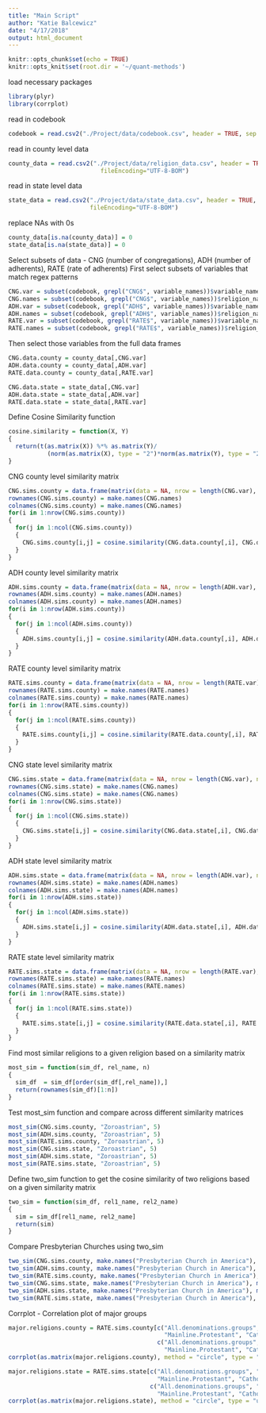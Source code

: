 ```yaml
---
title: "Main Script"
author: "Katie Balcewicz"
date: "4/17/2018"
output: html_document
---
```


```r
knitr::opts_chunk$set(echo = TRUE)
knitr::opts_knit$set(root.dir = '~/quant-methods')
```

load necessary packages
```r
library(plyr)
library(corrplot)
```

read in codebook
```r
codebook = read.csv2("./Project/data/codebook.csv", header = TRUE, sep = ",", stringsAsFactors = FALSE)
```

read in county level data
```r
county_data = read.csv2("./Project/data/religion_data.csv", header = TRUE, sep = ",", na.strings = "", dec = ".", 
                          fileEncoding="UTF-8-BOM")
```

read in state level data
```r
state_data = read.csv2("./Project/data/state_data.csv", header = TRUE, sep = ",", na.strings = "", dec = ".", 
                       fileEncoding="UTF-8-BOM")
```

replace NAs with 0s
```r
county_data[is.na(county_data)] = 0
state_data[is.na(state_data)] = 0
```

Select subsets of data - CNG (number of congregations), ADH (number of adherents), RATE (rate of adherents)
First select subsets of variables that match regex patterns
```r
CNG.var = subset(codebook, grepl("CNG$", variable_names))$variable_names
CNG.names = subset(codebook, grepl("CNG$", variable_names))$religion_name
ADH.var = subset(codebook, grepl("ADH$", variable_names))$variable_names
ADH.names = subset(codebook, grepl("ADH$", variable_names))$religion_name
RATE.var = subset(codebook, grepl("RATE$", variable_names))$variable_names
RATE.names = subset(codebook, grepl("RATE$", variable_names))$religion_name
```

Then select those variables from the full data frames
```r
CNG.data.county = county_data[,CNG.var]
ADH.data.county = county_data[,ADH.var]
RATE.data.county = county_data[,RATE.var]

CNG.data.state = state_data[,CNG.var]
ADH.data.state = state_data[,ADH.var]
RATE.data.state = state_data[,RATE.var]
```

Define Cosine Similarity function
```r
cosine.similarity = function(X, Y)
{
  return(t(as.matrix(X)) %*% as.matrix(Y)/
           (norm(as.matrix(X), type = "2")*norm(as.matrix(Y), type = "2")))
}
```

CNG county level similarity matrix
```r
CNG.sims.county = data.frame(matrix(data = NA, nrow = length(CNG.var), ncol = length(CNG.var)))
rownames(CNG.sims.county) = make.names(CNG.names)
colnames(CNG.sims.county) = make.names(CNG.names)
for(i in 1:nrow(CNG.sims.county))
{
  for(j in 1:ncol(CNG.sims.county))
  {
    CNG.sims.county[i,j] = cosine.similarity(CNG.data.county[,i], CNG.data.county[,j])
  }
}
```

ADH county level similarity matrix
```r
ADH.sims.county = data.frame(matrix(data = NA, nrow = length(ADH.var), ncol = length(ADH.var)))
rownames(ADH.sims.county) = make.names(ADH.names)
colnames(ADH.sims.county) = make.names(ADH.names)
for(i in 1:nrow(ADH.sims.county))
{
  for(j in 1:ncol(ADH.sims.county))
  {
    ADH.sims.county[i,j] = cosine.similarity(ADH.data.county[,i], ADH.data.county[,j])
  }
}
```

RATE county level similarity matrix
```r
RATE.sims.county = data.frame(matrix(data = NA, nrow = length(RATE.var), ncol = length(RATE.var)))
rownames(RATE.sims.county) = make.names(RATE.names)
colnames(RATE.sims.county) = make.names(RATE.names)
for(i in 1:nrow(RATE.sims.county))
{
  for(j in 1:ncol(RATE.sims.county))
  {
    RATE.sims.county[i,j] = cosine.similarity(RATE.data.county[,i], RATE.data.county[,j])
  }
}
```

CNG state level similarity matrix
```r
CNG.sims.state = data.frame(matrix(data = NA, nrow = length(CNG.var), ncol = length(CNG.var)))
rownames(CNG.sims.state) = make.names(CNG.names)
colnames(CNG.sims.state) = make.names(CNG.names)
for(i in 1:nrow(CNG.sims.state))
{
  for(j in 1:ncol(CNG.sims.state))
  {
    CNG.sims.state[i,j] = cosine.similarity(CNG.data.state[,i], CNG.data.state[,j])
  }
}
```

ADH state level similarity matrix
```r
ADH.sims.state = data.frame(matrix(data = NA, nrow = length(ADH.var), ncol = length(ADH.var)))
rownames(ADH.sims.state) = make.names(ADH.names)
colnames(ADH.sims.state) = make.names(ADH.names)
for(i in 1:nrow(ADH.sims.state))
{
  for(j in 1:ncol(ADH.sims.state))
  {
    ADH.sims.state[i,j] = cosine.similarity(ADH.data.state[,i], ADH.data.state[,j])
  }
}
```

RATE state level similarity matrix
```r
RATE.sims.state = data.frame(matrix(data = NA, nrow = length(RATE.var), ncol = length(RATE.var)))
rownames(RATE.sims.state) = make.names(RATE.names)
colnames(RATE.sims.state) = make.names(RATE.names)
for(i in 1:nrow(RATE.sims.state))
{
  for(j in 1:ncol(RATE.sims.state))
  {
    RATE.sims.state[i,j] = cosine.similarity(RATE.data.state[,i], RATE.data.state[,j])
  }
}
```

Find most similar religions to a given religion based on a similarity matrix
```r
most_sim = function(sim_df, rel_name, n)
{
  sim_df  = sim_df[order(sim_df[,rel_name]),]
  return(rownames(sim_df)[1:n])
}
```

Test most_sim function and compare across different similarity matrices
```r
most_sim(CNG.sims.county, "Zoroastrian", 5)
most_sim(ADH.sims.county, "Zoroastrian", 5)
most_sim(RATE.sims.county, "Zoroastrian", 5)
most_sim(CNG.sims.state, "Zoroastrian", 5)
most_sim(ADH.sims.state, "Zoroastrian", 5)
most_sim(RATE.sims.state, "Zoroastrian", 5)
```

Define two_sim function to get the cosine similarity of two religions based on a given similarity matrix
```r
two_sim = function(sim_df, rel1_name, rel2_name)
{
  sim = sim_df[rel1_name, rel2_name]
  return(sim)
}
```

Compare Presbyterian Churches using two_sim
```r
two_sim(CNG.sims.county, make.names("Presbyterian Church in America"), make.names("Presbyterian Church (U.S.A.)"))
two_sim(ADH.sims.county, make.names("Presbyterian Church in America"), make.names("Presbyterian Church (U.S.A.)"))
two_sim(RATE.sims.county, make.names("Presbyterian Church in America"), make.names("Presbyterian Church (U.S.A.)"))
two_sim(CNG.sims.state, make.names("Presbyterian Church in America"), make.names("Presbyterian Church (U.S.A.)"))
two_sim(ADH.sims.state, make.names("Presbyterian Church in America"), make.names("Presbyterian Church (U.S.A.)"))
two_sim(RATE.sims.state, make.names("Presbyterian Church in America"), make.names("Presbyterian Church (U.S.A.)"))

```

Corrplot - Correlation plot of major groups
```r
major.religions.county = RATE.sims.county[c("All.denominations.groups", "Evangelical.Protestant",
                                            "Mainline.Protestant", "Catholic", "Orthodox", "Other"), 
                                          c("All.denominations.groups", "Evangelical.Protestant",
                                            "Mainline.Protestant", "Catholic", "Orthodox", "Other")]
corrplot(as.matrix(major.religions.county), method = "circle", type = "upper")
```

```r
major.religions.state = RATE.sims.state[c("All.denominations.groups", "Evangelical.Protestant",
                                          "Mainline.Protestant", "Catholic", "Orthodox", "Other"), 
                                        c("All.denominations.groups", "Evangelical.Protestant",
                                          "Mainline.Protestant", "Catholic", "Orthodox", "Other")]
corrplot(as.matrix(major.religions.state), method = "circle", type = "upper")
```



